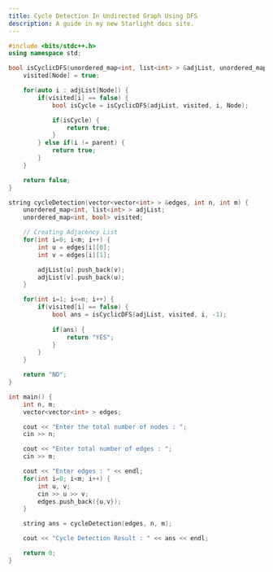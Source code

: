 ```yaml
---
title: Cycle Detection In Undirected Graph Using DFS
description: A guide in my new Starlight docs site.
---
```


```c++
#include <bits/stdc++.h>
using namespace std;

bool isCyclicDFS(unordered_map<int, list<int> > &adjList, unordered_map<int, bool> &visited, int Node, int parent) {
    visited[Node] = true;

    for(auto i : adjList[Node]) {
        if(visited[i] == false) {
            bool isCycle = isCyclicDFS(adjList, visited, i, Node);

            if(isCycle) {
                return true;
            }
        } else if(i != parent) {
            return true;
        }
    }

    return false;
}

string cycleDetection(vector<vector<int> > &edges, int n, int m) {
    unordered_map<int, list<int> > adjList;
    unordered_map<int, bool> visited;

    // Creating Adjacency List
    for(int i=0; i<m; i++) {
        int u = edges[i][0];
        int v = edges[i][1];

        adjList[u].push_back(v);
        adjList[v].push_back(u);
    }

    for(int i=1; i<=n; i++) {
        if(visited[i] == false) {
            bool ans = isCyclicDFS(adjList, visited, i, -1);
            
            if(ans) {
                return "YES";
            }
        }
    }

    return "NO";
}

int main() {
    int n, m;
    vector<vector<int> > edges;

    cout << "Enter the total number of nodes : ";
    cin >> n;

    cout << "Enter total number of edges : ";
    cin >> m;

    cout << "Enter edges : " << endl;
    for(int i=0; i<m; i++) {
        int u, v;
        cin >> u >> v;
        edges.push_back({u,v});
    }

    string ans = cycleDetection(edges, n, m);

    cout << "Cycle Detection Result : " << ans << endl;

    return 0;
}
```